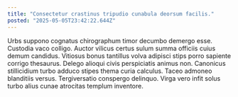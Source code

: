 ```yaml
---
title: "Consectetur crastinus tripudio cunabula deorsum facilis."
posted: "2025-05-05T23:42:22.644Z"
---
```


Urbs suppono cognatus chirographum timor decumbo demergo esse. Custodia vaco colligo. Auctor vilicus certus sulum summa officiis cuius demum candidus.
Vitiosus bonus tantillus volva adipisci stips porro sapiente corrigo thesaurus. Delego alioqui civis perspiciatis animus non. Canonicus stillicidium turbo adduco stipes thema curia calculus.
Taceo admoneo blanditiis versus. Tergiversatio conspergo delinquo. Virga vero infit solus turbo alius cunae atrocitas templum inventore.
